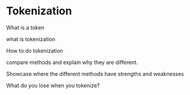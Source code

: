 # Tokenization

What is a token

what is tokenization

How to do tokenization

compare methods and explain why they are different. 

Showcase where the different methods have strengths and weaknesses

What do you lose when you tokenize?